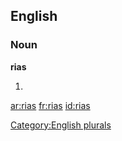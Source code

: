 
==English==

===Noun===
'''rias'''

# {{plural of|[[ria]]}}

[[Category:English plurals]]

[[ar:rias]]
[[fr:rias]]
[[id:rias]]